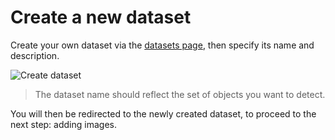 # Create a new dataset

Create your own dataset via the <a href="/datasets" title="Datasets page">datasets page</a>, then specify its name and description.

<img src="/static/images/docs/create_dataset.gif" alt="Create dataset" />

> The dataset name should reflect the set of objects you want to detect.

You will then be redirected to the newly created dataset, to proceed to the next step: adding images.